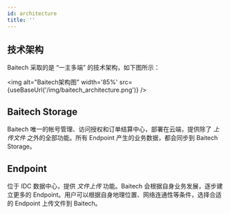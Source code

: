 ```yaml
---
id: architecture
title: ''
---
```



## 技术架构

Baitech 采取的是 “一主多端” 的技术架构，如下图所示：

<img alt="Baitech架构图" width='85%' src={useBaseUrl('/img/baitech_architecture.png')} />

## Baitech Storage

Baitech 唯一的帐号管理、访问授权和订单结算中心，部署在云端，提供除了 *上传文件* 之外的全部功能。所有 Endpoint 产生的业务数据，都会同步到 Baitech Storage。

## Endpoint

位于 IDC 数据中心，提供 *文件上传* 功能。Baitech 会根据自身业务发展，逐步建立更多的 Endpoint。用户可以根据自身地理位置、网络连通性等条件，选择合适的 Endpoint 上传文件到 Baitech。
